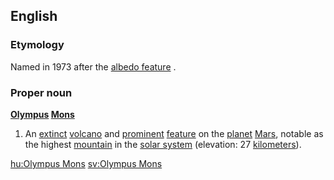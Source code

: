==English==

===Etymology===
Named in 1973 after the [[albedo feature]] {{term|Nix Olympica||Snows of Olympus}}.

===Proper noun===
{{wikipedia}}
'''[[Olympus]] [[Mons]]'''

# {{context|surface feature}} An [[extinct]] [[volcano]] and [[prominent]] [[feature]] on the [[planet]] [[Mars]], notable as the highest [[mountain]] in the [[solar system]] (elevation: 27 [[kilometers]]).

[[hu:Olympus Mons]]
[[sv:Olympus Mons]]